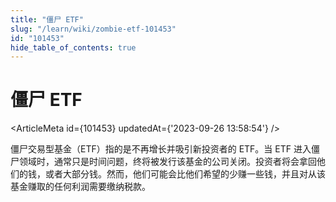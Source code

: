 ```yaml
---
title: "僵尸 ETF"
slug: "/learn/wiki/zombie-etf-101453"
id: "101453"
hide_table_of_contents: true
---
```



# 僵尸 ETF

<ArticleMeta id={101453} updatedAt={'2023-09-26 13:58:54'} />
<div className='border-solid border-b border-t-0 my-4 border-[var(--ifm-color-gray-300)]' />

僵尸交易型基金（ETF）指的是不再增长并吸引新投资者的 ETF。当 ETF 进入僵尸领域时，通常只是时间问题，终将被发行该基金的公司关闭。投资者将会拿回他们的钱，或者大部分钱。然而，他们可能会比他们希望的少赚一些钱，并且对从该基金赚取的任何利润需要缴纳税款。
